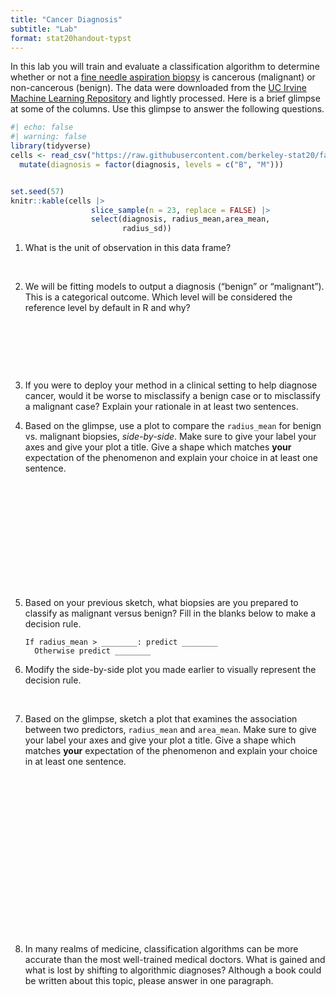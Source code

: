 ```yaml
---
title: "Cancer Diagnosis"
subtitle: "Lab"
format: stat20handout-typst
---
```


In this lab you will train and evaluate a classification algorithm to determine whether or not a [fine needle aspiration biopsy](https://en.wikipedia.org/wiki/Fine-needle_aspiration) is cancerous (malignant) or non-cancerous (benign). The data were downloaded from the [UC Irvine Machine Learning Repository](https://archive.ics.uci.edu/ml/datasets/Breast+Cancer+Wisconsin+%28Diagnostic%29) and lightly processed. Here is a brief glimpse at some of the columns. Use this glimpse to answer the following questions. 

```r
#| echo: false
#| warning: false
library(tidyverse)
cells <- read_csv("https://raw.githubusercontent.com/berkeley-stat20/fall-2024/main/6-prediction/labs/08-cancer/cells.csv") %>%
  mutate(diagnosis = factor(diagnosis, levels = c("B", "M")))


set.seed(57)
knitr::kable(cells |>
                  slice_sample(n = 23, replace = FALSE) |>
                  select(diagnosis, radius_mean,area_mean,
                         radius_sd))
```


@.  What is the unit of observation in this data frame?

\

@. We will be fitting models to output a diagnosis ("benign" or "malignant"). This is a categorical outcome. Which level will be considered the reference level by default in R and why?

\

\

\

@.  If you were to deploy your method in a clinical setting to help diagnose cancer, would it be worse to misclassify a benign case or to misclassify a malignant case? Explain your rationale in at least two sentences.

\newpage


@.  Based on the glimpse, use a plot to compare the `radius_mean` for benign vs. malignant biopsies, *side-by-side*. Make sure to give your label your axes and give your plot a title. Give a shape which matches **your** expectation of the phenomenon and explain your choice in at least one sentence.


\
\
\
\
\
\
\
\
\
\

@.  Based on your previous sketch, what biopsies are you prepared to classify as malignant versus benign? Fill in the blanks below to make a decision rule. 

    ```
If radius_mean > ________: predict ________
  Otherwise predict ________
    ```

@. Modify the side-by-side plot you made earlier to visually represent the decision rule. 

\




@. Based on the glimpse, sketch a plot that examines the association between two predictors, `radius_mean` and `area_mean`. Make sure to give your label your axes and give your plot a title. Give a shape which matches **your** expectation of the phenomenon and explain your choice in at least one sentence.


\
\
\
\
\
\
\
\
\
\
\
\
\
\
\



<!---
@. Based on the glimpse, sketch a single plot that examines the association between `radius_mean` and `radius_sd` separately for each diagnosis (hint: there should be *three* variables depicted on your plot). Give a shape which matches **your** expectation of the phenomenon and explain your choice in at least one sentence. Do you think the relationship between `radius_mean` and `area_mean` will be different for each diagnosis, and why? Explain in at least once sentence.

\

\

\

\

\

\
--->

@. In many realms of medicine, classification algorithms can be more accurate than the most well-trained medical doctors. What is gained and what is lost by shifting to algorithmic diagnoses? Although a book could be written about this topic, please answer in one paragraph.

\

\

\






